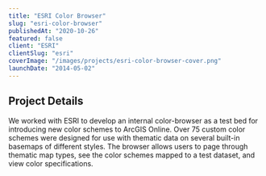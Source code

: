 ```yaml
---
title: "ESRI Color Browser"
slug: "esri-color-browser"
publishedAt: "2020-10-26"
featured: false
client: "ESRI"
clientSlug: "esri"
coverImage: "/images/projects/esri-color-browser-cover.png"
launchDate: "2014-05-02"
---
```

## Project Details
We worked with ESRI to develop an internal color-browser as a test bed for introducing new color schemes to ArcGIS Online. Over 75 custom color schemes were designed for use with thematic data on several built-in basemaps of different styles. The browser allows users to page through thematic map types, see the color schemes mapped to a test dataset, and view color specifications.
